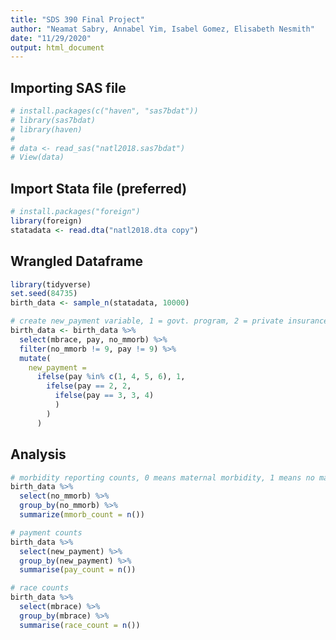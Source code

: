 ```yaml
---
title: "SDS 390 Final Project"
author: "Neamat Sabry, Annabel Yim, Isabel Gomez, Elisabeth Nesmith"
date: "11/29/2020"
output: html_document
---
```


## Importing SAS file 

```r
# install.packages(c("haven", "sas7bdat"))
# library(sas7bdat)
# library(haven)
#
# data <- read_sas("natl2018.sas7bdat")
# View(data)
```

## Import Stata file (preferred)

```r
# install.packages("foreign")
library(foreign)
statadata <- read.dta("natl2018.dta copy")
```

## Wrangled Dataframe
```r
library(tidyverse)
set.seed(84735)
birth_data <- sample_n(statadata, 10000)
```

```r
# create new_payment variable, 1 = govt. program, 2 = private insurance, 3 = self pay, 4 = other
birth_data <- birth_data %>%
  select(mbrace, pay, no_mmorb) %>%
  filter(no_mmorb != 9, pay != 9) %>%
  mutate(
    new_payment =
      ifelse(pay %in% c(1, 4, 5, 6), 1,
        ifelse(pay == 2, 2,
          ifelse(pay == 3, 3, 4)
          )
        )
      )
```

## Analysis
```r
# morbidity reporting counts, 0 means maternal morbidity, 1 means no maternal morbidity
birth_data %>%
  select(no_mmorb) %>%
  group_by(no_mmorb) %>%
  summarize(mmorb_count = n())
```

```r
# payment counts
birth_data %>%
  select(new_payment) %>%
  group_by(new_payment) %>%
  summarise(pay_count = n())
```

```r
# race counts
birth_data %>%
  select(mbrace) %>%
  group_by(mbrace) %>%
  summarise(race_count = n())
```
